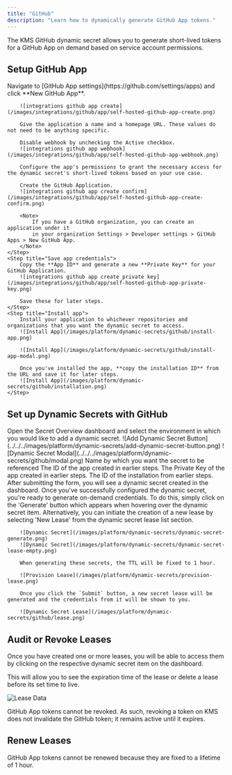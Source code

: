 ```yaml
---
title: "GitHub"
description: "Learn how to dynamically generate GitHub App tokens."
---
```


The KMS GitHub dynamic secret allows you to generate short-lived tokens for a GitHub App on demand based on service account permissions.

## Setup GitHub App

<Steps>
    <Step title="Create an application on GitHub">
        Navigate to [GitHub App settings](https://github.com/settings/apps) and click **New GitHub App**.

        ![integrations github app create](/images/integrations/github/app/self-hosted-github-app-create.png)

        Give the application a name and a homepage URL. These values do not need to be anything specific.

        Disable webhook by unchecking the Active checkbox.
        ![integrations github app webhook](/images/integrations/github/app/self-hosted-github-app-webhook.png)

        Configure the app's permissions to grant the necessary access for the dynamic secret's short-lived tokens based on your use case.

        Create the GitHub Application.
        ![integrations github app create confirm](/images/integrations/github/app/self-hosted-github-app-create-confirm.png)

        <Note>
            If you have a GitHub organization, you can create an application under it
            in your organization Settings > Developer settings > GitHub Apps > New GitHub App.
        </Note>
    </Step>
    <Step title="Save app credentials">
        Copy the **App ID** and generate a new **Private Key** for your GitHub Application.
        ![integrations github app create private key](/images/integrations/github/app/self-hosted-github-app-private-key.png)

        Save these for later steps.
    </Step>
    <Step title="Install app">
        Install your application to whichever repositories and organizations that you want the dynamic secret to access.
        ![Install App](/images/platform/dynamic-secrets/github/install-app.png)

        ![Install App](/images/platform/dynamic-secrets/github/install-app-modal.png)

        Once you've installed the app, **copy the installation ID** from the URL and save it for later steps.
        ![Install App](/images/platform/dynamic-secrets/github/installation.png)
    </Step>
</Steps>

## Set up Dynamic Secrets with GitHub

<Steps>
  <Step title="Open Secret Overview Dashboard">
	Open the Secret Overview dashboard and select the environment in which you would like to add a dynamic secret.
  </Step>
  <Step title="Click on the 'Add Dynamic Secret' button">
	![Add Dynamic Secret Button](../../../images/platform/dynamic-secrets/add-dynamic-secret-button.png)
  </Step>
  <Step title="Select 'GitHub'">
	![Dynamic Secret Modal](../../../images/platform/dynamic-secrets/github/modal.png)
  </Step>
  <Step title="Provide the inputs for dynamic secret parameters">
    	<ParamField path="Secret Name" type="string" required>
    		Name by which you want the secret to be referenced
    	</ParamField>
    	<ParamField path="App ID" type="string" required>
       		The ID of the app created in earlier steps.
    	</ParamField>
    	<ParamField path="App Private Key PEM" type="string" required>
       		The Private Key of the app created in earlier steps.
    	</ParamField>
    	<ParamField path="Installation ID" type="string" required>
       		The ID of the installation from earlier steps.
    	</ParamField>
  </Step>
  <Step title="Click `Submit`">
      After submitting the form, you will see a dynamic secret created in the dashboard.
  </Step>

  <Step title="Generate dynamic secrets">
    	Once you've successfully configured the dynamic secret, you're ready to generate on-demand credentials.
    	To do this, simply click on the 'Generate' button which appears when hovering over the dynamic secret item.
    	Alternatively, you can initiate the creation of a new lease by selecting 'New Lease' from the dynamic secret lease list section.

    	![Dynamic Secret](/images/platform/dynamic-secrets/dynamic-secret-generate.png)
    	![Dynamic Secret](/images/platform/dynamic-secrets/dynamic-secret-lease-empty.png)

    	When generating these secrets, the TTL will be fixed to 1 hour.

    	![Provision Lease](/images/platform/dynamic-secrets/provision-lease.png)

    	Once you click the `Submit` button, a new secret lease will be generated and the credentials from it will be shown to you.

    	![Dynamic Secret Lease](/images/platform/dynamic-secrets/github/lease.png)
  </Step>
</Steps>

## Audit or Revoke Leases

Once you have created one or more leases, you will be able to access them by clicking on the respective dynamic secret item on the dashboard.

This will allow you to see the expiration time of the lease or delete a lease before its set time to live.

![Lease Data](/images/platform/dynamic-secrets/lease-data.png)

<Warning>
    GitHub App tokens cannot be revoked. As such, revoking a token on KMS does not invalidate the GitHub token; it remains active until it expires.
</Warning>

## Renew Leases

<Note>
    GitHub App tokens cannot be renewed because they are fixed to a lifetime of 1 hour.
</Note>
